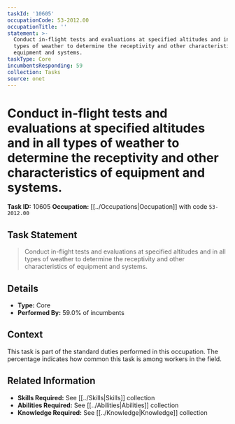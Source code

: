 ```yaml
---
taskId: '10605'
occupationCode: 53-2012.00
occupationTitle: ''
statement: >-
  Conduct in-flight tests and evaluations at specified altitudes and in all
  types of weather to determine the receptivity and other characteristics of
  equipment and systems.
taskType: Core
incumbentsResponding: 59
collection: Tasks
source: onet
---
```

# Conduct in-flight tests and evaluations at specified altitudes and in all types of weather to determine the receptivity and other characteristics of equipment and systems.

**Task ID:** 10605
**Occupation:** [[../Occupations|Occupation]] with code `53-2012.00`

## Task Statement

> Conduct in-flight tests and evaluations at specified altitudes and in all types of weather to determine the receptivity and other characteristics of equipment and systems.

## Details

- **Type:** Core
- **Performed By:** 59.0% of incumbents

## Context

This task is part of the standard duties performed in this occupation. The percentage indicates how common this task is among workers in the field.

## Related Information

- **Skills Required:** See [[../Skills|Skills]] collection
- **Abilities Required:** See [[../Abilities|Abilities]] collection
- **Knowledge Required:** See [[../Knowledge|Knowledge]] collection
